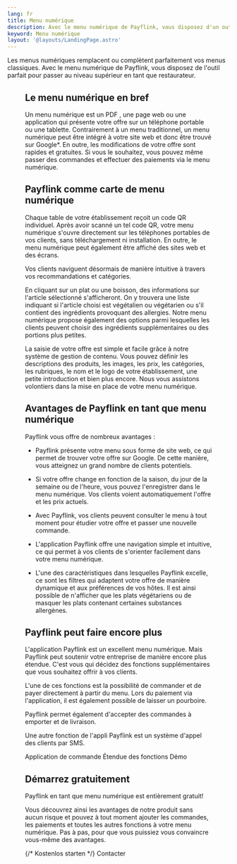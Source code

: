 ```yaml
---
lang: fr
title: Menu numérique
description: Avec le menu numérique de Payflink, vous disposez d'un outil flexible et puissant pour représenter de manière optimale l'offre de votre restaurant, bar ou de votre café.
keyword: Menu numérique
layout: '@layouts/LandingPage.astro'
---
```



Les menus numériques remplacent ou complètent parfaitement vos menus classiques. Avec le menu numérique de Payflink, vous disposez de l'outil parfait pour passer au niveau supérieur en tant que restaurateur.

<Figure
  caption="Menu numérique"
  src={import('../../images/restaurant-bestell-app.png')}
/>

## Le menu numérique en bref

Un menu numérique est un PDF , une page web ou une application qui présente votre offre sur un téléphone portable ou une tablette. Contrairement à un menu traditionnel, un menu numérique peut être intégré à votre site web et donc être trouvé sur Google*. En outre, les modifications de votre offre sont rapides et gratuites. Si vous le souhaitez, vous pouvez même passer des commandes et effectuer des paiements via le menu numérique.

## Payflink comme carte de menu numérique

Chaque table de votre établissement reçoit un code QR individuel. Après avoir scanné un tel code QR, votre menu numérique s'ouvre directement sur les téléphones portables de vos clients, sans téléchargement ni installation. En outre, le menu numérique peut également être affiché des sites web et des écrans.

Vos clients naviguent désormais de manière intuitive à travers vos recommandations et catégories.

En cliquant sur un plat ou une boisson, des informations sur l'article sélectionné s'afficheront. On y trouvera une liste indiquant si l'article choisi est végétalien ou végétarien ou s'il contient des ingrédients provoquant des allergies. Notre menu numérique propose également des options parmi lesquelles les clients peuvent choisir des ingrédients supplémentaires ou des portions plus petites.

La saisie de votre offre est simple et facile grâce à notre système de gestion de contenu. Vous pouvez définir les descriptions des produits, les images, les prix, les catégories, les rubriques, le nom et le logo de votre établissement, une petite introduction et bien plus encore. Nous vous assistons volontiers dans la mise en place de votre menu numérique.

## Avantages de Payflink en tant que menu numérique

Payflink vous offre de nombreux avantages :

- Payflink présente votre menu sous forme de site web, ce qui permet de trouver votre offre sur Google. De cette manière, vous atteignez un grand nombre de clients potentiels.

- Si votre offre change en fonction de la saison, du jour de la semaine ou de l'heure, vous pouvez l'enregistrer dans le menu numérique. Vos clients voient automatiquement l'offre et les prix actuels.

- Avec Payflink, vos clients peuvent consulter le menu à tout moment pour étudier votre offre et passer une nouvelle commande.

- L'application Payflink offre une navigation simple et intuitive, ce qui permet à vos clients de s'orienter facilement dans votre menu numérique.

- L'une des caractéristiques dans lesquelles Payflink excelle, ce sont les filtres qui adaptent votre offre de manière dynamique et aux préférences de vos hôtes. Il est ainsi possible de n'afficher que les plats végétariens ou de masquer les plats contenant certaines substances allergènes.

## Payflink peut faire encore plus

L'application Payflink est un excellent menu numérique. Mais Payflink peut soutenir votre entreprise de manière encore plus étendue. C'est vous qui décidez des fonctions supplémentaires que vous souhaitez offrir à vos clients.

L'une de ces fonctions est la possibilité de commander et de payer directement à partir du menu. Lors du paiement via l'application, il est également possible de laisser un pourboire.

Payflink permet également d'accepter des commandes à emporter et de livraison.

Une autre fonction de l'appli Payflink est un système d'appel des clients par SMS.

<ButtonList>
  <ButtonLink href="/fr/application-de-commande-de-restaurant/">Application de commande</ButtonLink>
  <ButtonLink href="/fr/fonctions/">Étendue des fonctions</ButtonLink>
  <ButtonLink href="/fr/démo/">Démo</ButtonLink>
</ButtonList>

## Démarrez gratuitement

Payflink en tant que menu numérique est entièrement gratuit!

Vous découvrez ainsi les avantages de notre produit sans aucun risque et pouvez à tout moment ajouter les commandes, les paiements et toutes les autres fonctions à votre menu numérique. Pas à pas, pour que vous puissiez vous convaincre vous-même des avantages.

<ButtonList>
  {/* <ButtonLink href="/de/preise/">Kostenlos starten</ButtonLink> */}
  <ButtonLink href="/fr/contacter/">Contacter</ButtonLink>
</ButtonList>
